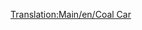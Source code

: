 [[Translation:Main/en/Coal Car]]{{en/-}}{{Template:Wagon/Fr
|Nom=Wagon de charbon
|Coût=1 375£ (2 750$)
|Poids=18 / 48 t
|Image= [[File:en/Coaltruck.png]]
|Capacité=30 tonnes de charbon
|MonoCoût=1 375£ (2 750$)
|MonoPoids=18 / 53 t
|MonoCapacité=35 tonnes de charbon
|MagCoût=1 375£ (2 750$)
|MagPoids=18 / 55 t
|MagCapacité=37 tonnes de charbon
|Description=Un [[Main/fr/Wagon de charbon|wagon de charbon]] peut transporter du [[Main/fr/Charbon|charbon]]. Ce wagon est disponible sous les climats [[Main/en/Climat/Fr#Tempéré|tempéré]] et [[Main/en/Climat/Fr#Subarctique|subarctique]].
}}